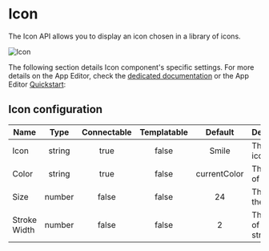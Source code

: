

# Icon

The Icon API allows you to display an icon chosen in a library of icons.

![Icon](../../assets/apps/4_app_component_library/icon.png.webp)

The following section details Icon component's specific settings. For more details on the App Editor, check the [dedicated documentation](../0_app_editor/index.mdx) or the App Editor [Quickstart](../../getting_started/7_apps_quickstart/index.mdx):

<div class="grid grid-cols-2 gap-6 mb-4">
    <DocCard
        color="orange"
        title="App Editor Documentation"
        description="The app editor is a low-code builder to create custom User Interfaces with components linked to runnables (scripts & flows)."
        href="/docs/apps/app_editor"
    />
    <DocCard
        color="orange"
        title="Apps Quickstart"
        description="Learn how to build your first app in a matter of minutes."
        href="/docs/getting_started/apps_quickstart"
    />
</div>

## Icon configuration

| Name         |  Type  | Connectable | Templatable |   Default    | Description                   |
| ------------ | :----: | :---------: | :---------: | :----------: | ----------------------------- |
| Icon         | string |    true     |    false    |    Smile     | The actual icon.              |
| Color        | string |    true     |    false    | currentColor | The color of the icon.        |
| Size         | number |    false    |    false    |      24      | The size of the icon.         |
| Stroke Width | number |    false    |    false    |      2       | The width of the icon stroke. |
